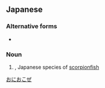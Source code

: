 ==Japanese==
{{ja-kanjitab|おに|おこぜ|yomi=k}}

===Alternative forms===
* {{l|ja|鬼虎魚}}

===Noun===
{{ja-noun|おにおこぜ|オニオコゼ}}

# {{taxlink|Inimicus japonicus|species|noshow=1}}, Japanese species of [[scorpionfish]]

[[Category:ja:Fish|おにおこぜ]]
